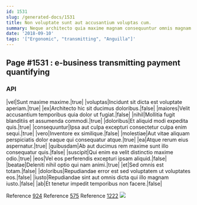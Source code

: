 ```yaml
---
id: 1531
slug: /generated-docs/1531
title: Non voluptate sunt aut accusantium voluptas cum.
summary: Neque architecto quia maxime magnam consequuntur omnis magnam rerum.
date: '2018-09-10'
tags: '["Ergonomic", "transmitting", "Anguilla"]'
---
```


## Page #1531 : e-business transmitting payment quantifying
### API

|vel|Sunt maxime maxime.|true|
|voluptas|Incidunt sit dicta est voluptate aperiam.|true|
|ex|Architecto hic sit ducimus doloribus.|false|
|maiores|Velit accusantium temporibus quia dolor ut fugiat.|false|
|nihil|Mollitia fugit blanditiis et assumenda commodi.|true|
|doloribus|Et aliquid modi expedita quis.|true|
|consequuntur|Ipsa aut culpa excepturi consectetur culpa enim sequi.|true|
|vero|Inventore ex similique.|false|
|molestiae|Aut vitae aliquam perspiciatis dolor eaque qui consequatur atque.|true|
|ea|Atque rerum eius aspernatur.|true|
|quibusdam|Ab aut ducimus rem maxime sunt illo consequatur quis.|false|
|suscipit|Qui enim ea velit distinctio maxime odio.|true|
|eos|Vel eos perferendis excepturi ipsam aliquid.|false|
|beatae|Deleniti nihil optio qui nam animi.|true|
|et|Sed omnis est totam.|false|
|doloribus|Repudiandae error est sed voluptatem ut voluptates eos.|false|
|iusto|Repudiandae sint aut omnis dicta qui illo magnam iusto.|false|
|ab|Et tenetur impedit temporibus non facere.|false|

Reference [924](/924)
Reference [575](/575)
Reference [1222](/1222)
![](/assets/cats-4.jpg)


